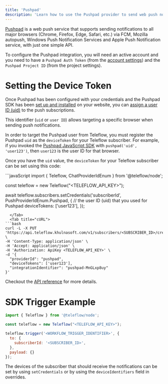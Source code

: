 ```yaml
---
title: 'Pushpad'
description: 'Learn how to use the Pushpad provider to send web push notifications using Teleflow'
---
```


[Pushpad](https://pushpad.xyz) is a web push service that supports sending notifications to all major browsers (Chrome, Firefox, Edge, Safari, etc.) via FCM, Mozilla autopush, Windows Push Notification Services and Apple Push Notification service, with just one simple API.

To configure the Pushpad integration, you will need an active account and you need to have a `Pushpad Auth Token` (from the [account settings](https://pushpad.xyz/access_tokens)) and the `Pushpad Project ID` (from the project settings).

# Setting the Device Token

Once Pushpad has been configured with your credentials and the Pushpad SDK has been [set up and installed](https://pushpad.xyz/docs/pushpad_pro_getting_started) on your website, you can [assign a user ID (uid)](https://pushpad.xyz/docs/identifying_users) to the push subscriptions.

This identifier (`uid` or `user ID`) allows targeting a specific browser when sending push notifications.

In order to target the Pushpad user from Teleflow, you must register the Pushpad `uid` as the `deviceToken` for your Teleflow subscriber. For example, if you invoked the [Pushpad JavaScript SDK](https://pushpad.xyz/docs/javascript_sdk_reference) with `pushpad('uid', 'user123')`, then `user123` is the user ID for that browser.

Once you have the `uid` value, the `deviceToken` for your Teleflow subscriber can be set using this code:

<Tabs>
  <Tab title="Node.js">
```javaScript
import {
  Teleflow,
  ChatProviderIdEnum
} from '@teleflow/node';

const teleflow = new Teleflow("<TELEFLOW_API_KEY>");

await teleflow.subscribers.setCredentials('subscriberId', PushProviderIdEnum.Pushpad, {
  // the user ID (uid) that you used for Pushpad
  deviceTokens: ['user123'],
});
```
  </Tab>
  <Tab title="cURL">
```bash 
curl -L -X PUT 'https://api.teleflow.khulnasoft.com/v1/subscribers/<SUBSCRIBER_ID>/credentials' \
-H 'Content-Type: application/json' \
-H 'Accept: application/json' \
-H 'Authorization: ApiKey <TELEFLOW_API_KEY>' \
-d '{
  "providerId": "pushpad",
  "deviceTokens": ['user123'],
  "integrationIdentifier": "pushpad-MnGLxp8uy"
}'
```
  </Tab>
</Tabs>

Checkout the [API reference](/api-reference/subscribers/update-subscriber-credentials) for more details.

# SDK Trigger Example

```jsx
import { Teleflow } from '@teleflow/node';

const teleflow = new Teleflow("<TELEFLOW_API_KEY>");

teleflow.trigger('<WORKFLOW_TRIGGER_IDENTIFIER>', {
  to: {
    subscriberId: '<SUBSCRIBER_ID>',
  },
  payload: {}
});
```

The devices of the subscriber that should receive the notifications can be set by using `setCredentials` or by using the `deviceIdentifiers` field in overrides.
